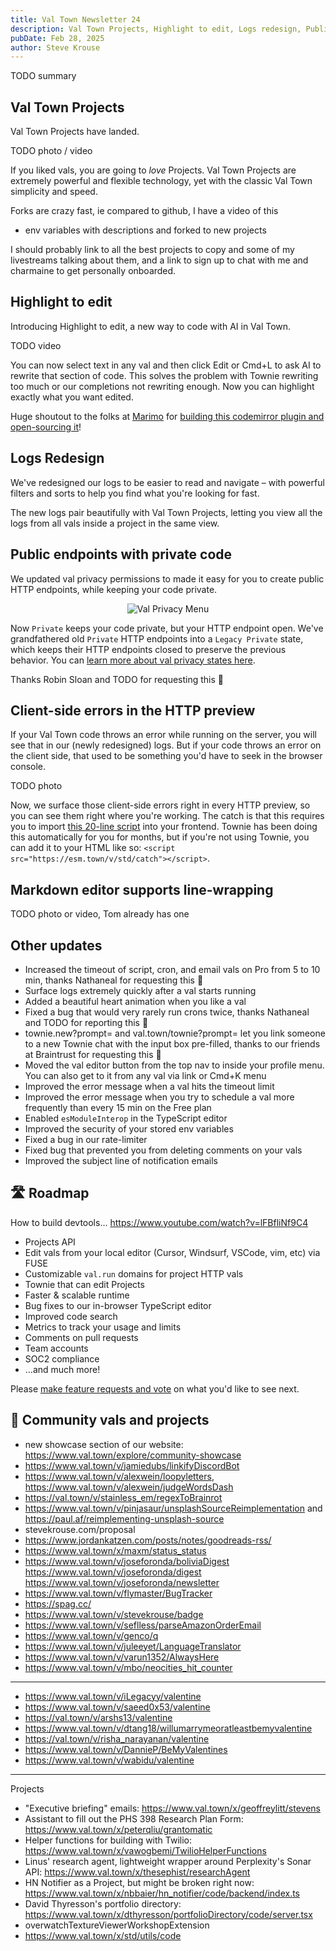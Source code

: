 ```yaml
---
title: Val Town Newsletter 24
description: Val Town Projects, Highlight to edit, Logs redesign, Public endpoints with private code, and more
pubDate: Feb 28, 2025
author: Steve Krouse
---
```



TODO summary

## Val Town Projects

Val Town Projects have landed.

TODO photo / video

If you liked vals, you are going to _love_ Projects. Val Town Projects are extremely powerful and flexible technology, yet with the classic Val Town simplicity and speed.

Forks are crazy fast, ie compared to github, I have a video of this

- env variables with descriptions and forked to new projects

I should probably link to all the best projects to copy and some of my livestreams talking about them, and a link to sign up to chat with me and charmaine to get personally onboarded.

## Highlight to edit

Introducing Highlight to edit, a new way to code with AI in Val Town.

TODO video

You can now select text in any val and then click Edit or Cmd+L to ask AI to rewrite that section of code.
This solves the problem with Townie rewriting too much or our completions not rewriting enough. Now you can highlight exactly what you want edited.

Huge shoutout to the folks at [Marimo](https://marimo.io/) for [building this codemirror plugin and open-sourcing it](https://marimo-team.github.io/codemirror-ai/)!

## Logs Redesign

We've redesigned our logs to be easier to read and navigate – with powerful filters and sorts to help you find what you're looking for fast.

The new logs pair beautifully with Val Town Projects, letting you view all the logs from all vals inside a project in the same view.

## Public endpoints with private code

We updated val privacy permissions to made it easy for you to create public HTTP endpoints, while keeping your code private.

<figure align="center">
  <Image
    style={{
      maxWidth: "600px",
      borderRadius: "8px",
      border: "1px solid var(--border)",
      overflow: "hidden",
    }}
    src={Privacy}
    alt="Val Privacy Menu"
  />
</figure>

Now `Private` keeps your code private, but your HTTP endpoint open. We've grandfathered old `Private` HTTP endpoints into a `Legacy Private` state, which keeps their HTTP endpoints closed to preserve the previous behavior. You can [learn more about val privacy states here](https://docs.val.town/reference/permissions/).

Thanks Robin Sloan and TODO for requesting this 🙏

## Client-side errors in the HTTP preview

If your Val Town code throws an error while running on the server, you will see that in our (newly redesigned) logs. But if your code throws an error on the client side, that used to be something you'd have to seek in the browser console.

TODO photo

Now, we surface those client-side errors right in every HTTP preview, so you can see them right where you're working. The catch is that this requires you to import [this 20-line script](https://www.val.town/v/std/catch) into your frontend. Townie has been doing this automatically for you for months, but if you're not using Townie, you can add it to your HTML like so: `<script src="https://esm.town/v/std/catch"></script>`.

## Markdown editor supports line-wrapping

TODO photo or video, Tom already has one

## Other updates

- Increased the timeout of script, cron, and email vals on Pro from 5 to 10 min, thanks Nathaneal for requesting this 🙏
- Surface logs extremely quickly after a val starts running
- Added a beautiful heart animation when you like a val
- Fixed a bug that would very rarely run crons twice, thanks Nathaneal and TODO for reporting this 🙏
- townie.new?prompt= and val.town/townie?prompt= let you link someone to a new Townie chat with the input box pre-filled, thanks to our friends at Braintrust for requesting this 🙏
- Moved the val editor button from the top nav to inside your profile menu. You can also get to it from any val via link or Cmd+K menu
- Improved the error message when a val hits the timeout limit
- Improved the error message when you try to schedule a val more frequently than every 15 min on the Free plan
- Enabled `esModuleInterop` in the TypeScript editor
- Improved the security of your stored env variables
- Fixed a bug in our rate-limiter
- Fixed bug that prevented you from deleting comments on your vals
- Improved the subject line of notification emails

## 🛣️ Roadmap

How to build devtools... https://www.youtube.com/watch?v=lFBfliNf9C4

- Projects API
- Edit vals from your local editor (Cursor, Windsurf, VSCode, vim, etc) via FUSE
- Customizable `val.run` domains for project HTTP vals
- Townie that can edit Projects
- Faster & scalable runtime
- Bug fixes to our in-browser TypeScript editor
- Improved code search
- Metrics to track your usage and limits
- Comments on pull requests
- Team accounts
- SOC2 compliance
- …and much more!

Please [make feature requests and vote](https://github.com/val-town/val-town-product/discussions?discussions) on what you'd like to see next.

## 🌟 Community vals and projects

- new showcase section of our website: https://www.val.town/explore/community-showcase
- https://www.val.town/v/jamiedubs/linkifyDiscordBot
- https://www.val.town/v/alexwein/loopyletters, https://www.val.town/v/alexwein/judgeWordsDash
- https://val.town/v/stainless_em/regexToBrainrot
- https://www.val.town/v/pinjasaur/unsplashSourceReimplementation and https://paul.af/reimplementing-unsplash-source
- stevekrouse.com/proposal
- https://www.jordankatzen.com/posts/notes/goodreads-rss/
- https://www.val.town/x/maxm/status_status
- https://www.val.town/v/joseforonda/boliviaDigest https://www.val.town/v/joseforonda/digest https://www.val.town/v/joseforonda/newsletter
- https://www.val.town/v/flymaster/BugTracker
- https://spag.cc/
- https://www.val.town/v/stevekrouse/badge
- https://www.val.town/v/seflless/parseAmazonOrderEmail
- https://www.val.town/v/genco/q
- https://www.val.town/v/juleeyet/LanguageTranslator
- https://www.val.town/v/varun1352/AlwaysHere
- https://www.val.town/v/mbo/neocities_hit_counter

---

- https://www.val.town/v/iLegacyy/valentine
- https://www.val.town/v/saeed0x53/valentine
- https://val.town/v/arshs13/valentine
- https://www.val.town/v/dtang18/willumarrymeoratleastbemyvalentine
- https://val.town/v/risha_narayanan/valentine
- https://www.val.town/v/DannieP/BeMyValentines
- https://www.val.town/v/wabidu/valentine

---

Projects
- "Executive briefing" emails: https://www.val.town/x/geoffreylitt/stevens
- Assistant to fill out the PHS 398 Research Plan Form: https://www.val.town/x/peterqliu/grantomatic
- Helper functions for building with Twilio: https://www.val.town/x/vawogbemi/TwilioHelperFunctions
- Linus' research agent, lightweight wrapper around Perplexity's Sonar API: https://www.val.town/x/thesephist/researchAgent
- HN Notifier as a Project, but might be broken right now: https://www.val.town/x/nbbaier/hn_notifier/code/backend/index.ts
- David Thyresson's portfolio directory: https://www.val.town/x/dthyresson/portfolioDirectory/code/server.tsx
- overwatchTextureViewerWorkshopExtension 
- https://www.val.town/x/std/utils/code
